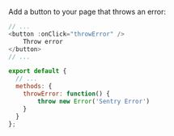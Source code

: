Add a button to your page that throws an error:

```javascript {filename:"App.vue"}
// ...
<button :onClick="throwError" />
    Throw error
</button>
// ...

export default {
  // ...
  methods: {
    throwError: function() {
        throw new Error('Sentry Error')
    }
  }
};
```

